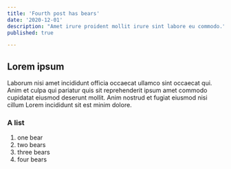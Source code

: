 ```yaml
---
title: 'Fourth post has bears'
date: '2020-12-01'
description: "Amet irure proident mollit irure sint labore eu commodo."
published: true

---
```


## Lorem ipsum

Laborum nisi amet incididunt officia occaecat ullamco sint occaecat qui. Anim et culpa qui pariatur quis sit reprehenderit ipsum amet commodo cupidatat eiusmod deserunt mollit. Anim nostrud et fugiat eiusmod nisi cillum Lorem incididunt sit est minim dolore.
 

### A list
1.  one bear
2.  two bears
3.  three bears
4.  four bears
